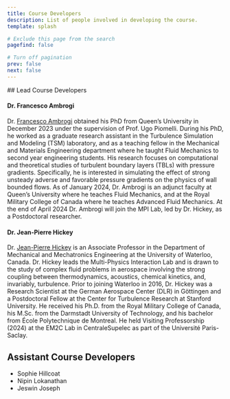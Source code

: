 ```yaml
---
title: Course Developers
description: List of people involved in developing the course.
template: splash

# Exclude this page from the search
pagefind: false

# Turn off pagination
prev: false
next: false
---
```




<Box imgSrc="../../assets/mpilab.png">
## Lead Course Developers

#### Dr. Francesco Ambrogi
Dr. [Francesco Ambrogi](https://francescoambrogi.github.io/) obtained his PhD from Queen’s University in December 2023 under the supervision of Prof. Ugo Piomelli. During his PhD, he worked as a graduate research assistant in the Turbulence Simulation and Modeling (TSM) laboratory, and as a teaching fellow in the Mechanical and Materials Engineering department where he taught Fluid Mechanics to second year engineering students. His research focuses on computational and theoretical studies of turbulent boundary layers (TBLs) with pressure gradients. Specifically, he is interested in simulating the effect of strong unsteady adverse and favorable pressure gradients on the physics of wall bounded flows. As of January 2024, Dr. Ambrogi is an adjunct faculty at Queen’s University where he teaches Fluid Mechanics, and at the Royal Military College of Canada where he teaches Advanced Fluid Mechanics. At the end of April 2024 Dr. Ambrogi will join the MPI Lab, led by Dr. Hickey, as a Postdoctoral researcher.

#### Dr. Jean-Pierre Hickey
Dr. [Jean-Pierre Hickey](https://uwaterloo.ca/mechanical-mechatronics-engineering/profile/j6hickey) is an Associate Professor in the Department of Mechanical and Mechatronics Engineering at the University of Waterloo, Canada. Dr. Hickey leads the Multi-Physics Interaction Lab and is drawn to the study of complex fluid problems in aerospace involving the strong coupling between thermodynamics, acoustics, chemical kinetics, and, invariably, turbulence. Prior to joining Waterloo in 2016, Dr. Hickey was a Research Scientist at the German Aerospace Center (DLR) in Göttingen and a Postdoctoral Fellow at the Center for Turbulence Research at Stanford University. He received his Ph.D. from the Royal Military College of Canada, his M.Sc. from the Darmstadt University of Technology, and his bachelor from École Polytechnique de Montreal. He held Visiting Professorship (2024) at the EM2C Lab in CentraleSupelec as part of the Université Paris-Saclay.


## Assistant Course Developers
- Sophie Hillcoat
- Nipin Lokanathan
- Jeswin Joseph

</Box>